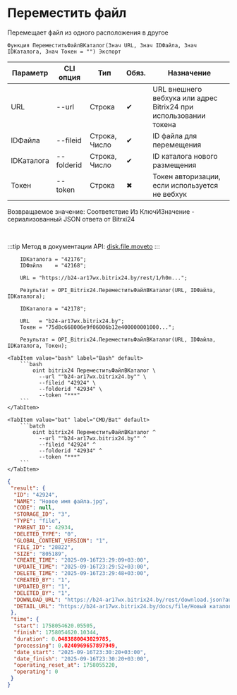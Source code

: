 ﻿---
sidebar_position: 9
description: Переместить файл и другие функции для работы с Bitrix24 в Открытом пакете интеграций - бесплатной open-source библиотеке интеграций для 1С:Предприятие 8, OneScript и CLI
keywords: [1C, 1С, 1С:Предприятие, 1С:Предприятие 8.3, API, Интеграция, Сервисы, Обмен, OneScript, CLI, Bitrix24]
---


# Переместить файл
 Перемещает файл из одного расположения в другое



`Функция ПереместитьФайлВКаталог(Знач URL, Знач IDФайла, Знач IDКаталога, Знач Токен = "") Экспорт`

  | Параметр | CLI опция | Тип | Обяз. | Назначение |
  |-|-|-|-|-|
  | URL | --url | Строка | &#x2714; | URL внешнего вебхука или адрес Bitrix24 при использовании токена |
  | IDФайла | --fileid | Строка, Число | &#x2714; | ID файла для перемещения |
  | IDКаталога | --folderid | Строка, Число | &#x2714; | ID каталога нового размещения |
  | Токен | --token | Строка | &#x2716; | Токен авторизации, если используется не вебхук |

  
  Возвращаемое значение:   Соответствие Из КлючИЗначение - сериализованный JSON ответа от Bitrxi24

<br/>

:::tip
Метод в документации API: [disk.file.moveto](https://dev.1c-bitrix.ru/rest_help/disk/file/disk_file_moveto.php)
:::
<br/>



```bsl title="Пример использования для 1С:Предприятие/OneScript"
    IDКаталога = "42176";
    IDФайла    = "42168";

    URL = "https://b24-ar17wx.bitrix24.by/rest/1/h0m...";

    Результат = OPI_Bitrix24.ПереместитьФайлВКаталог(URL, IDФайла, IDКаталога);

    IDКаталога = "42178";

    URL   = "b24-ar17wx.bitrix24.by";
    Токен = "75d8c668006e9f06006b12e400000001000...";

    Результат = OPI_Bitrix24.ПереместитьФайлВКаталог(URL, IDФайла, IDКаталога, Токен);
```
    

 <Tabs>
  
    <TabItem value="bash" label="Bash" default>
        ```bash
            oint bitrix24 ПереместитьФайлВКаталог \
              --url ""b24-ar17wx.bitrix24.by"" \
              --fileid "42924" \
              --folderid "42934" \
              --token "***"
        ```
    </TabItem>
  
    <TabItem value="bat" label="CMD/Bat" default>
        ```batch
            oint bitrix24 ПереместитьФайлВКаталог ^
              --url ""b24-ar17wx.bitrix24.by"" ^
              --fileid "42924" ^
              --folderid "42934" ^
              --token "***"
        ```
    </TabItem>
</Tabs>


```json title="Результат"
{
 "result": {
  "ID": "42924",
  "NAME": "Новое имя файла.jpg",
  "CODE": null,
  "STORAGE_ID": "3",
  "TYPE": "file",
  "PARENT_ID": 42934,
  "DELETED_TYPE": "0",
  "GLOBAL_CONTENT_VERSION": "1",
  "FILE_ID": "28822",
  "SIZE": "805189",
  "CREATE_TIME": "2025-09-16T23:29:09+03:00",
  "UPDATE_TIME": "2025-09-16T23:29:52+03:00",
  "DELETE_TIME": "2025-09-16T23:29:48+03:00",
  "CREATED_BY": "1",
  "UPDATED_BY": "1",
  "DELETED_BY": "1",
  "DOWNLOAD_URL": "https://b24-ar17wx.bitrix24.by/rest/download.json?auth=82d5c968006e9f06006b12e400000001000007a539fb690819c5837bc8fbbd01bf6bd0&token=disk%7CaWQ9NDI5MjQmXz0wRjc1UVQ1em85RFlNc2NJdGJFb3ZKcWY5UFF6Nm9pVw%3D%3D%7CImRvd25sb2FkfGRpc2t8YVdROU5ESTVNalFtWHowd1JqYzFVVlExZW04NVJGbE5jMk5KZEdKRmIzWktjV1k1VUZGNk5tOXBWdz09fDgyZDVjOTY4MDA2ZTlmMDYwMDZiMTJlNDAwMDAwMDAxMDAwMDA3YTUzOWZiNjkwODE5YzU4MzdiYzhmYmJkMDFiZjZiZDAi.3IcR4Xu0PEg9OLTmlJ1tXI5shoZvj3CHuO%2BxNC4IgMU%3D",
  "DETAIL_URL": "https://b24-ar17wx.bitrix24.by/docs/file/Новый каталог/Новый подкаталог/Новое имя файла.jpg"
 },
 "time": {
  "start": 1758054620.05505,
  "finish": 1758054620.10344,
  "duration": 0.0483880043029785,
  "processing": 0.0240969657897949,
  "date_start": "2025-09-16T23:30:20+03:00",
  "date_finish": "2025-09-16T23:30:20+03:00",
  "operating_reset_at": 1758055220,
  "operating": 0
 }
}
```
